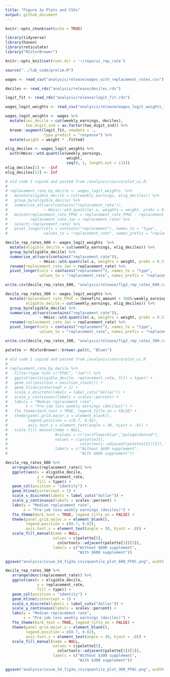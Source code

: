 ```yaml
---
title: "Figure 3a Plots and CSVs"
output: github_document
---
```


```r
knitr::opts_chunk$set(echo = TRUE)
```

```r
library(tidyverse)
library(haven)
library(reticulate)
library("RColorBrewer")

knitr::opts_knit$set(root.dir = '~/repo/ui_rep_rate')
```

```r
source("../lab_code/prelim.R")

wages <- read_csv("analysis/release/wages_with_replacement_rates.csv")

deciles <- read_rds("analysis/release/deciles.rds")

logit_fit <- read_rds("analysis/release/logit_fit.rds")

wages_logit_weights <- read_csv("analysis/release/wages_logit_weights_filtered.csv")
```

```r
wages_logit_weights <- wages %>%
  mutate(inc_decile = cut(weekly_earnings, deciles),
         two_digit_ind = as.factor(two_digit_ind)) %>%
  broom::augment(logit_fit, newdata = .,
                 type.predict = "response") %>%
  mutate(weight = weight * .fitted)

elig_deciles <- wages_logit_weights %>%
  with(Hmisc::wtd.quantile(weekly_earnings,
                           weight,
                           seq(0, 1, length.out = 11)))
elig_deciles[1] <- -Inf
elig_deciles[11] <- Inf

# old code I copied and pasted from /analysis/source/plot_ui.R:
#
# replacement_rate_by_decile <- wages_logit_weights  %>%
#   mutate(eligible_decile = cut(weekly_earnings, elig_deciles)) %>%
#   group_by(eligible_decile) %>%
#   summarise_at(vars(contains("replacement_rate")),
#                ~ Hmisc::wtd.quantile(.x, weights = weight, probs = 0.5)) %>%
#   mutate(replacement_rate_FPUC = replacement_rate_FPUC - replacement_rate,
#          replacement_rate_Jan = replacement_rate) %>%
#   select(-replacement_rate) %>%
#   pivot_longer(cols = contains("replacement"), names_to = "type",
#                values_to = "replacement_rate", names_prefix = "replacement_rate_")

decile_rep_rates_600 <- wages_logit_weights  %>%
  mutate(eligible_decile = cut(weekly_earnings, elig_deciles)) %>%
  group_by(eligible_decile) %>%
  summarise_at(vars(contains("replacement_rate")),
               ~ Hmisc::wtd.quantile(.x, weights = weight, probs = 0.5)) %>%
  rename(replacement_rate_Jan = replacement_rate) %>%
  pivot_longer(cols = contains("replacement"), names_to = "type",
               values_to = "replacement_rate", names_prefix = "replacement_rate_")

write.csv(decile_rep_rates_600, "analysis/release/fig3_rep_rates_600.csv")

decile_rep_rates_300 <- wages_logit_weights %>%
  mutate(replacement_rate_FPUC = (benefits_amount + 300)/weekly_earnings,
         eligible_decile = cut(weekly_earnings, elig_deciles)) %>%
  group_by(eligible_decile) %>%
  summarise_at(vars(contains("replacement_rate")),
               ~ Hmisc::wtd.quantile(.x, weights = weight, probs = 0.5)) %>%
  rename(replacement_rate_Jan = replacement_rate) %>%
  pivot_longer(cols = contains("replacement"), names_to = "type",
               values_to = "replacement_rate", names_prefix = "replacement_rate_")

write.csv(decile_rep_rates_300, "analysis/release/fig3_rep_rates_300.csv")
```

```r
palette <- RColorBrewer::brewer.pal(6, "Blues")

# old code I copied and pasted from /analysis/source/plot_ui.R
#
# replacement_rate_by_decile %>%
#   filter(type %in% c("FPUC", "Jan")) %>%
#   ggplot(aes(eligible_decile, replacement_rate, fill = type)) +
#   geom_col(position = position_stack()) +
#   geom_hline(yintercept = 1) +
#   scale_x_discrete(labels = label_cuts("dollar")) +
#   scale_y_continuous(labels = scales::percent) +
#   labs(y = "Median replacement rate",
#        x = "Pre-job loss weekly earnings (deciles)") +
#   fte_theme(dark_text = TRUE, legend_title_on = FALSE) +
#   theme(panel.grid.major.x = element_blank(),
#         legend.position = c(0.7, 0.82),
#         axis.text.x = element_text(angle = 30, hjust = .8)) +
#   scale_fill_manual(name = NULL,
#                     #values = c("cornflowerblue","palegoldenrod"),
#                     values = c(palette[5],
#                                colortools::adjacent(palette[5])[3]),
#                     labels = c("Without $600 supplement",
#                                "With $600 supplement"))

decile_rep_rates_600 %>%
   arrange(desc(replacement_rate)) %>%
   ggplot(aes(x = eligible_decile,
              y = replacement_rate,
              fill = type)) +
   geom_col(position = "identity") +
   geom_hline(yintercept = 1) +
   scale_x_discrete(labels = label_cuts("dollar")) +
   scale_y_continuous(labels = scales::percent) +
   labs(y = "Median replacement rate",
        x = "Pre-job loss weekly earnings (deciles)") +
   fte_theme(dark_text = TRUE, legend_title_on = FALSE) +
   theme(panel.grid.major.x = element_blank(),
         legend.position = c(0.7, 0.82),
         axis.text.x = element_text(angle = 30, hjust = .8)) +
   scale_fill_manual(name = NULL,
                     values = c(palette[5],
                       colortools::adjacent(palette[5])[3]),
                     labels = c("Without $600 supplement",
                                "With $600 supplement"))

ggsave("analysis/issue_54_fig3a_csv/quantile_plot_600_FPUC.png", width = 8, height = 4.5)

decile_rep_rates_300 %>%
   arrange(desc(replacement_rate)) %>%
   ggplot(aes(x = eligible_decile,
              y = replacement_rate,
              fill = type)) +
   geom_col(position = "identity") +
   geom_hline(yintercept = 1) +
   scale_x_discrete(labels = label_cuts("dollar")) +
   scale_y_continuous(labels = scales::percent) +
   labs(y = "Median replacement rate",
        x = "Pre-job loss weekly earnings (deciles)") +
   fte_theme(dark_text = TRUE, legend_title_on = FALSE) +
   theme(panel.grid.major.x = element_blank(),
         legend.position = c(0.7, 0.82),
         axis.text.x = element_text(angle = 30, hjust = .8)) +
   scale_fill_manual(name = NULL,
                     values = c(palette[5],
                       colortools::adjacent(palette[5])[3]),
                     labels = c("Without $300 supplement",
                                "With $300 supplement"))

ggsave("analysis/issue_54_fig3a_csv/quantile_plot_300_FPUC.png", width = 8, height = 4.5)
```